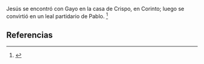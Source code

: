 Jesús se encontró con Gayo en la casa de Crispo, en Corinto; luego se convirtió en un leal partidario de Pablo. <ref>{{lib|LU|133|3|11}}</ref> 

== Referencias ==
<references />
